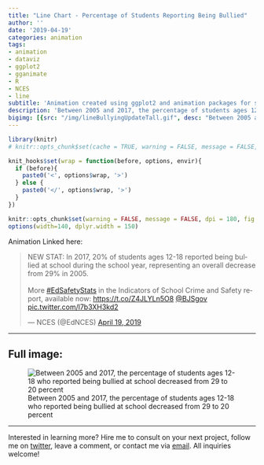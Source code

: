 ```yaml
---
title: "Line Chart - Percentage of Students Reporting Being Bullied"
author: ''
date: '2019-04-19'
categories: animation
tags:
- animation
- dataviz
- ggplot2
- gganimate
- R
- NCES
- line
subtitle: 'Animation created using ggplot2 and animation packages for social media distribution'
description: 'Between 2005 and 2017, the percentage of students ages 12-18 who reported being bullied at school decreased from 29 to 20 percent'
bigimg: [{src: "/img/lineBullyingUpdateTall.gif", desc: "Between 2005 and 2017, the percentage of students ages 12-18 who reported being bullied at school decreased from 29 to 20 percent"}]
---
```


```r
library(knitr)
# knitr::opts_chunk$set(cache = TRUE, warning = FALSE, message = FALSE, dpi = 180, out.extra='class = "img-responsive"')

```

```r
knit_hooks$set(wrap = function(before, options, envir){
  if (before){
    paste0('<', options$wrap, '>')
  } else {
    paste0('</', options$wrap, '>')
  }
})

knitr::opts_chunk$set(warning = FALSE, message = FALSE, dpi = 180, fig.height = 5, fig.width = 7, fig.align = "center")
options(width=140, dplyr.width = 150)
```

Animation Linked here:

<blockquote class="twitter-tweet" data-lang="en"><p lang="en" dir="ltr">NEW STAT: In 2017, 20% of students ages 12-18 reported being bullied at school during the school year, representing an overall decrease from 29% in 2005.<br><br>More <a href="https://twitter.com/hashtag/EdSafetyStats?src=hash&amp;ref_src=twsrc%5Etfw">#EdSafetyStats</a> in the Indicators of School Crime and Safety report, available now: <a href="https://t.co/Z4JLYLn5O8">https://t.co/Z4JLYLn5O8</a> <a href="https://twitter.com/BJSgov?ref_src=twsrc%5Etfw">@BJSgov</a> <a href="https://t.co/l7b3XH3kd2">pic.twitter.com/l7b3XH3kd2</a></p>&mdash; NCES (@EdNCES) <a href="https://twitter.com/EdNCES/status/1119216601545498624?ref_src=twsrc%5Etfw">April 19, 2019</a></blockquote>
<script async src="https://platform.twitter.com/widgets.js" charset="utf-8"></script>

 ***
  
## Full image:
  
![Between 2005 and 2017, the percentage of students ages 12-18 who reported being bullied at school decreased from 29 to 20 percent](/img/lineBullyingUpdateTall.gif)

 ***
 
Interested in learning more? Hire me to consult on your next project, follow me on [twitter](https://twitter.com/mikeleeco), leave a comment, or contact me via [email](mailto:mdlee12@gmail.com). All inquiries welcome!
  
